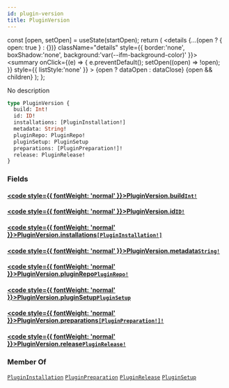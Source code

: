 ```yaml
---
id: plugin-version
title: PluginVersion
---
```









  const [open, setOpen] = useState(startOpen);
  return (
    <details {...(open ? { open: true } : {})} className="details" style={{ border:'none', boxShadow:'none', background:'var(--ifm-background-color)' }}>
      <summary
        onClick={(e) => {
          e.preventDefault();
          setOpen((open) => !open);
        }}
        style={{ listStyle:'none' }}
      >
      {open ? dataOpen : dataClose}
      </summary>
      {open && children}
    </details>
  );
};








No description


```graphql
type PluginVersion {
  build: Int!
  id: ID!
  installations: [PluginInstallation!]
  metadata: String!
  pluginRepo: PluginRepo!
  pluginSetup: PluginSetup
  preparations: [PluginPreparation!]!
  release: PluginRelease!
}
```




### Fields

#### [<code style={{ fontWeight: 'normal' }}>PluginVersion.<b>build</b></code>](#)<Bullet />[`Int!`](/docs/subgraph/reference-guide/scalars/int) <Badge class="badge badge--secondary" text="non-null"/> <Badge class="badge badge--secondary" text="scalar"/> 
> 
> 
> 
> 

#### [<code style={{ fontWeight: 'normal' }}>PluginVersion.<b>id</b></code>](#)<Bullet />[`ID!`](/docs/subgraph/reference-guide/scalars/id) <Badge class="badge badge--secondary" text="non-null"/> <Badge class="badge badge--secondary" text="scalar"/> 
> 
> 
> 
> 

#### [<code style={{ fontWeight: 'normal' }}>PluginVersion.<b>installations</b></code>](#)<Bullet />[`[PluginInstallation!]`](/docs/subgraph/reference-guide/objects/plugin-installation) <Badge class="badge badge--secondary" text="list"/> <Badge class="badge badge--secondary" text="object"/> 
> 
> 
> 
> 

#### [<code style={{ fontWeight: 'normal' }}>PluginVersion.<b>metadata</b></code>](#)<Bullet />[`String!`](/docs/subgraph/reference-guide/scalars/string) <Badge class="badge badge--secondary" text="non-null"/> <Badge class="badge badge--secondary" text="scalar"/> 
> 
> 
> 
> 

#### [<code style={{ fontWeight: 'normal' }}>PluginVersion.<b>pluginRepo</b></code>](#)<Bullet />[`PluginRepo!`](/docs/subgraph/reference-guide/objects/plugin-repo) <Badge class="badge badge--secondary" text="non-null"/> <Badge class="badge badge--secondary" text="object"/> 
> 
> 
> 
> 

#### [<code style={{ fontWeight: 'normal' }}>PluginVersion.<b>pluginSetup</b></code>](#)<Bullet />[`PluginSetup`](/docs/subgraph/reference-guide/objects/plugin-setup) <Badge class="badge badge--secondary" text="object"/> 
> 
> 
> 
> 

#### [<code style={{ fontWeight: 'normal' }}>PluginVersion.<b>preparations</b></code>](#)<Bullet />[`[PluginPreparation!]!`](/docs/subgraph/reference-guide/objects/plugin-preparation) <Badge class="badge badge--secondary" text="non-null"/> <Badge class="badge badge--secondary" text="object"/> 
> 
> 
> 
> 

#### [<code style={{ fontWeight: 'normal' }}>PluginVersion.<b>release</b></code>](#)<Bullet />[`PluginRelease!`](/docs/subgraph/reference-guide/objects/plugin-release) <Badge class="badge badge--secondary" text="non-null"/> <Badge class="badge badge--secondary" text="object"/> 
> 
> 
> 
> 





### Member Of

[`PluginInstallation`](/docs/subgraph/reference-guide/objects/plugin-installation)  <Badge class="badge badge--secondary" text="object"/><Bullet />[`PluginPreparation`](/docs/subgraph/reference-guide/objects/plugin-preparation)  <Badge class="badge badge--secondary" text="object"/><Bullet />[`PluginRelease`](/docs/subgraph/reference-guide/objects/plugin-release)  <Badge class="badge badge--secondary" text="object"/><Bullet />[`PluginSetup`](/docs/subgraph/reference-guide/objects/plugin-setup)  <Badge class="badge badge--secondary" text="object"/>

